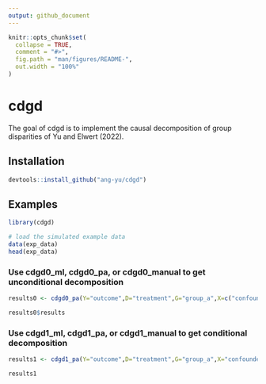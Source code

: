 ```yaml
---
output: github_document
---
```


```r
knitr::opts_chunk$set(
  collapse = TRUE,
  comment = "#>",
  fig.path = "man/figures/README-",
  out.width = "100%"
)
```

# cdgd

<!-- badges: start -->
<!-- badges: end -->

The goal of cdgd is to implement the causal decomposition of group disparities of Yu and Elwert (2022).

## Installation

``` r
devtools::install_github("ang-yu/cdgd")
```

## Examples 
  
```r
library(cdgd)  

# load the simulated example data
data(exp_data)
head(exp_data)
```

### Use cdgd0_ml, cdgd0_pa, or cdgd0_manual to get unconditional decomposition

```r
results0 <- cdgd0_pa(Y="outcome",D="treatment",G="group_a",X=c("confounder","Q"),data=exp_data,alpha=0.05)

results0$results
```

### Use cdgd1_ml, cdgd1_pa, or cdgd1_manual to get conditional decomposition 

```r
results1 <- cdgd1_pa(Y="outcome",D="treatment",G="group_a",X="confounder",Q="Q",data=exp_data,alpha=0.05)

results1
```
